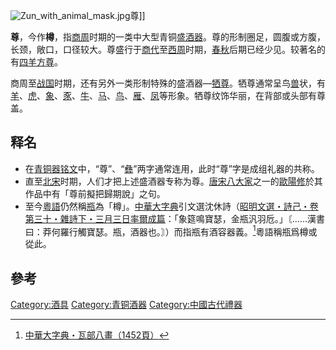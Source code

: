 {{about|中国古代酒容器|台湾YouTuber|人生肥宅x尊}}

[[File:Zun_with_animal_mask.jpg|thumb]]尊]]

'''尊'''，今作'''樽'''，指[[商朝|商]][[周朝|周]]时期的一类中大型青铜[[酒器|盛酒器]]。尊的形制圈足，圆腹或方腹，长颈，敞口，口径较大。尊盛行于[[商代|商代]]至[[西周|西周]]时期，[[春秋时期|春秋]]后期已经少见。较著名的有[[四羊方尊|四羊方尊]]。

商周至[[战国|战国]]时期，还有另外一类形制特殊的盛酒器—[[牺尊|牺尊]]。牺尊通常呈鸟[[兽|兽]]状，有[[羊|羊]]、[[虎|虎]]、[[象|象]]、[[豕|豕]]、[[牛|牛]]、[[马|马]]、[[鸟|鸟]]、[[雁|雁]]、[[凤|凤]]等形象。牺尊纹饰华丽，在背部或头部有尊盖。

==释名==
* 在[[青铜器|青铜器]][[铭文|铭文]]中，“尊”、“[[彝器|彝]]”两字通常连用，此时“尊”字是成组礼器的共称。
* 直至[[北宋|北宋]]时期，人们才把上述盛酒器专称为尊。[[唐宋八大家|唐宋八大家]]之一的[[歐陽修|歐陽修]]於其作品中有「尊前擬把歸期說」之句。
* 至今[[粵語|粵語]]仍然稱[[瓶|瓶]]為「樽」。[[中華大字典|中華大字典]]引文選沈休詩（[[wikisource:zh:昭明文選/卷30#三月三日率爾成篇|昭明文選・詩己・卷第三十・雜詩下・三月三日率爾成篇]]：「象筵鳴寶瑟，金瓶汎羽卮。」〘……漢書曰：莽何羅行觸寶瑟。瓶，酒器也。〙）而指瓶有酒容器義。<ref>[http://www.guoxuedashi.net/kangxi/pic.php?f=zhdzd&p=1452 中華大字典・瓦部八畫（1452頁）]</ref>粵語稱瓶爲樽或從此。

==參考==
{{reflist|2}}

{{礼器}}
{{中国青铜器}}

{{Culture-stub}}

[[Category:酒具|Category:酒具]]
[[Category:青铜酒器|Category:青铜酒器]]
[[Category:中國古代禮器|Category:中國古代禮器]]